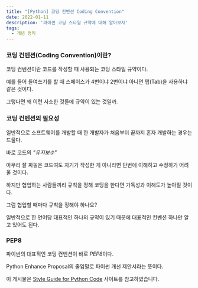 ```yaml
---
title: "[Python] 코딩 컨벤션 Coding Convention"
date: 2022-01-11
description: '파이썬 코딩 스타일 규약에 대해 알아보자'
tags:
  - 개념 정리
---
```


### 코딩 컨벤션(Coding Convention)이란?

코딩 컨벤션이란 코드를 작성할 때 사용되는 코딩 스타일 규약이다.

예를 들어 들여쓰기를 할 때 스페이스가 4번이냐 2번이냐 아니면 탭(Tab)을 사용하냐 같은 것이다.

그렇다면 왜 이런 사소한 것들에 규약이 있는 것일까.

### 코딩 컨벤션의 필요성

일반적으로 소프트웨어를 개발할 때 한 개발자가 처음부터 끝까지 혼자 개발하는 경우는 드물다.

바로 코드의 _"유지보수"_

아무리 잘 짜놓은 코드여도 자기가 작성한 게 아니라면 단번에 이해하고 수정하기 어려울 것이다.

하지만 협업하는 사람들끼리 규칙을 정해 코딩을 한다면 가독성과 이해도가 높아질 것이다.

<Quote>

그럼 협업할 때마다 규칙을 정해야 하나요?

</Quote>

일반적으로 한 언어당 대표적인 하나의 규약이 있기 때문에 대표적인 컨벤션 하나만 알고 있어도 된다.

### PEP8

파이썬의 대표적인 코딩 컨벤션이 바로 *PEP8*이다.

Python Enhance Proposal의 줄임말로 파이썬 개선 제안서라는 뜻이다.

<Callout type="info">

이 게시물은 [Style Guide for Python Code](https://www.python.org/dev/peps/pep-0008/) 사이트를 참고하였습니다.

</Callout>
